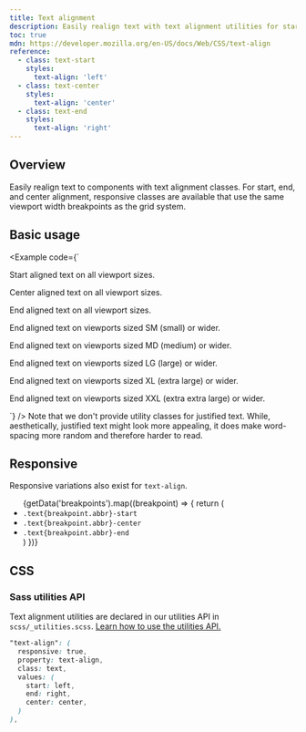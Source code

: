 ```yaml
---
title: Text alignment
description: Easily realign text with text alignment utilities for start, end, and center alignment.
toc: true
mdn: https://developer.mozilla.org/en-US/docs/Web/CSS/text-align
reference:
  - class: text-start
    styles:
      text-align: 'left'
  - class: text-center
    styles:
      text-align: 'center'
  - class: text-end
    styles:
      text-align: 'right'
---
```



## Overview

Easily realign text to components with text alignment classes. For start, end, and center alignment, responsive classes are available that use the same viewport width breakpoints as the grid system.

## Basic usage

<Example code={`<p class="text-start">Start aligned text on all viewport sizes.</p>
<p class="text-center">Center aligned text on all viewport sizes.</p>
<p class="text-end">End aligned text on all viewport sizes.</p>

<p class="text-sm-end">End aligned text on viewports sized SM (small) or wider.</p>
<p class="text-md-end">End aligned text on viewports sized MD (medium) or wider.</p>
<p class="text-lg-end">End aligned text on viewports sized LG (large) or wider.</p>
<p class="text-xl-end">End aligned text on viewports sized XL (extra large) or wider.</p>
<p class="text-xxl-end">End aligned text on viewports sized XXL (extra extra large) or wider.</p>`} />

<Callout>
Note that we don't provide utility classes for justified text. While, aesthetically, justified text might look more appealing, it does make word-spacing more random and therefore harder to read.
</Callout>

## Responsive

Responsive variations also exist for `text-align`.

<ul>
{getData('breakpoints').map((breakpoint) => {
  return (
    <Fragment key={breakpoint.abbr}>
      <li><code>.text{breakpoint.abbr}-start</code></li>
      <li><code>.text{breakpoint.abbr}-center</code></li>
      <li><code>.text{breakpoint.abbr}-end</code></li>
    </Fragment>
  )
})}
</ul>

## CSS

### Sass utilities API

Text alignment utilities are declared in our utilities API in `scss/_utilities.scss`. [Learn how to use the utilities API.]([[docsref:/utilities/api#using-the-api]])

```scss
"text-align": (
  responsive: true,
  property: text-align,
  class: text,
  values: (
    start: left,
    end: right,
    center: center,
  )
),
```
